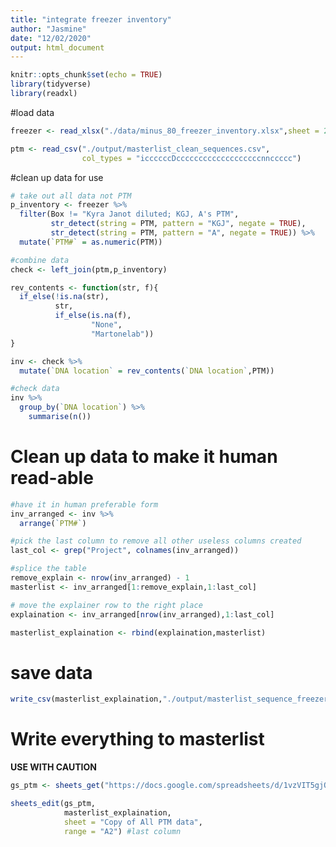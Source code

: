 ```yaml
---
title: "integrate freezer inventory"
author: "Jasmine"
date: "12/02/2020"
output: html_document
---
```


```r
knitr::opts_chunk$set(echo = TRUE)
library(tidyverse)
library(readxl)
```

#load data
```r
freezer <- read_xlsx("./data/minus_80_freezer_inventory.xlsx",sheet = 2)

ptm <- read_csv("./output/masterlist_clean_sequences.csv",
                col_types = "iccccccDcccccccccccccccccccnnccccc")
```

#clean up data for use
```r
# take out all data not PTM
p_inventory <- freezer %>% 
  filter(Box != "Kyra Janot diluted; KGJ, A's PTM", 
         str_detect(string = PTM, pattern = "KGJ", negate = TRUE),
         str_detect(string = PTM, pattern = "A", negate = TRUE)) %>% 
  mutate(`PTM#` = as.numeric(PTM))

#combine data
check <- left_join(ptm,p_inventory)

rev_contents <- function(str, f){
  if_else(!is.na(str), 
          str,
          if_else(is.na(f),
                  "None",
                  "Martonelab"))
}

inv <- check %>% 
  mutate(`DNA location` = rev_contents(`DNA location`,PTM))

#check data
inv %>% 
  group_by(`DNA location`) %>% 
    summarise(n())
```

# Clean up data to make it human read-able
```r
#have it in human preferable form
inv_arranged <- inv %>% 
  arrange(`PTM#`)

#pick the last column to remove all other useless columns created
last_col <- grep("Project", colnames(inv_arranged))

#splice the table
remove_explain <- nrow(inv_arranged) - 1
masterlist <- inv_arranged[1:remove_explain,1:last_col]

# move the explainer row to the right place
explaination <- inv_arranged[nrow(inv_arranged),1:last_col]

masterlist_explaination <- rbind(explaination,masterlist)
```


# save data
```r
write_csv(masterlist_explaination,"./output/masterlist_sequence_freezer.csv",na = "")

```

# Write everything to masterlist
**USE WITH CAUTION**
```r
gs_ptm <- sheets_get("https://docs.google.com/spreadsheets/d/1vzVIT5gjQ0yCGwbAyqB4f8pltOkLfWz27TIFTxnm9hk/edit#gid=0")

sheets_edit(gs_ptm,
            masterlist_explaination,
            sheet = "Copy of All PTM data",
            range = "A2") #last column
```

